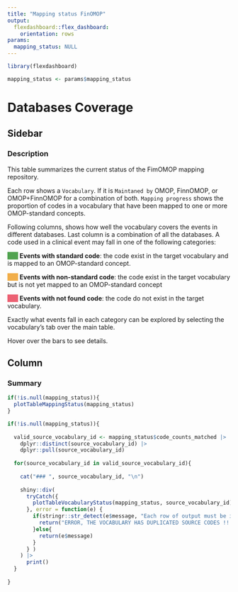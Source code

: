 ```yaml
---
title: "Mapping status FinOMOP"
output: 
  flexdashboard::flex_dashboard:
    orientation: rows
params: 
  mapping_status: NULL
---
```



```r
library(flexdashboard)
```

```r
mapping_status <- params$mapping_status
```


Databases Coverage
=====================================


Sidebar {.sidebar data-width=300}
-----------------------------------------------------------------------
### Description

This table summarizes the current status of the FimOMOP mapping repository.

Each row shows a `Vocabulary`. If it is `Maintaned by` OMOP, FinnOMOP, or OMOP+FinnOMOP for a combination of both.
`Mapping progress` shows the proportion of codes in a vocabulary that have been mapped to one or more OMOP-standard concepts.


Following columns, shows how well the vocabulary covers the events in different databases. Last column is a combination of all the databases.
A code used in a clinical event may fall in one of the following categories:


<span style="background-color: #51A350">&nbsp;&nbsp;&nbsp;&nbsp;&nbsp;&nbsp;</span> **Events with standard code**: the code exist in the target vocabulary and is mapped to an OMOP-standard concept.

<span style="background-color: #F1AE4A">&nbsp;&nbsp;&nbsp;&nbsp;&nbsp;&nbsp;</span> **Events with non-standard code**: the code exist in the target vocabulary but is not yet mapped to an OMOP-standard concept

<span style="background-color: #EC6173">&nbsp;&nbsp;&nbsp;&nbsp;&nbsp;&nbsp;</span> **Events with not found code**: the code do not exist in the target vocabulary.


Exactly what events fall in each category can be explored by selecting the vocabulary's tab over the main table.

Hover over the bars to see details.



Column {.tabset}
-----------------------------------------------------------------------

### Summary

```r
if(!is.null(mapping_status)){
  plotTableMappingStatus(mapping_status)
}

```

```r
if(!is.null(mapping_status)){
  
  valid_source_vocabulary_id <- mapping_status$code_counts_matched |>
    dplyr::distinct(source_vocabulary_id) |>
    dplyr::pull(source_vocabulary_id)
  
  for(source_vocabulary_id in valid_source_vocabulary_id){
    
    cat("### ", source_vocabulary_id, "\n")
    
    shiny::div(
      tryCatch({
        plotTableVocabularyStatus(mapping_status, source_vocabulary_id)
      }, error = function(e) {
        if(stringr::str_detect(e$message, "Each row of output must be identified")){
          return("ERROR, THE VOCABULARY HAS DUPLICATED SOURCE CODES !!!")
        }else{
          return(e$message)
        }
      } )
    ) |>
      print()
  }
  
}
```
